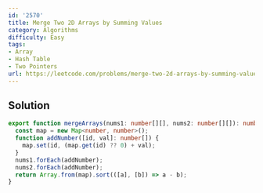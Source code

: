```yaml
---
id: '2570'
title: Merge Two 2D Arrays by Summing Values
category: Algorithms
difficulty: Easy
tags:
- Array
- Hash Table
- Two Pointers
url: https://leetcode.com/problems/merge-two-2d-arrays-by-summing-values
---
```


## Solution

```typescript filename="solution.ts" copy
export function mergeArrays(nums1: number[][], nums2: number[][]): number[][] {
  const map = new Map<number, number>();
  function addNumber([id, val]: number[]) {
    map.set(id, (map.get(id) ?? 0) + val);
  }
  nums1.forEach(addNumber);
  nums2.forEach(addNumber);
  return Array.from(map).sort(([a], [b]) => a - b);
}
```

